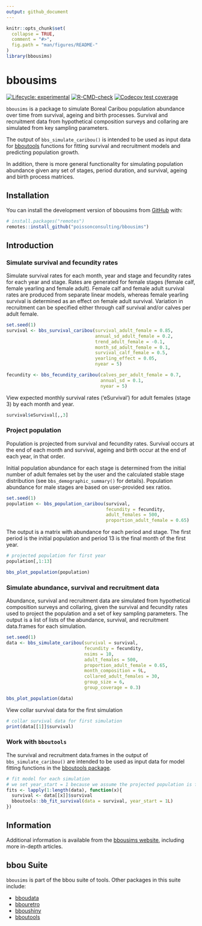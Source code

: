 ```yaml
---
output: github_document
---
```


<!-- README.md is generated from README.Rmd. Please edit that file -->

```r
knitr::opts_chunk$set(
  collapse = TRUE,
  comment = "#>",
  fig.path = "man/figures/README-"
)
library(bbousims)
```

# bbousims

<!-- badges: start -->
[![Lifecycle: experimental](https://img.shields.io/badge/lifecycle-experimental-orange.svg)](https://lifecycle.r-lib.org/articles/stages.html#experimental)
[![R-CMD-check](https://github.com/poissonconsulting/bbousims/actions/workflows/R-CMD-check.yaml/badge.svg)](https://github.com/poissonconsulting/bbousims/actions/workflows/R-CMD-check.yaml)
[![Codecov test coverage](https://codecov.io/gh/poissonconsulting/bbousims/branch/main/graph/badge.svg)](https://app.codecov.io/gh/poissonconsulting/bbousims?branch=main)
<!-- badges: end -->

`bbousims` is a package to simulate Boreal Caribou population abundance over time from survival, ageing and birth processes. 
Survival and recruitment data from hypothetical composition surveys and collaring are simulated from key sampling parameters.

The output of `bbs_simulate_caribou()` is intended to be used as input data for [bboutools](https://poissonconsulting.github.io/bboutools/) functions for fitting survival and recruitment models and predicting population growth. 

In addition, there is more general functionality for simulating population abundance given any set of stages, period duration, and survival, ageing and birth process matrices.

## Installation

You can install the development version of bbousims from [GitHub](https://github.com/) with:

``` r
# install.packages("remotes")
remotes::install_github("poissonconsulting/bbousims")
```

## Introduction

### Simulate survival and fecundity rates
Simulate survival rates for each month, year and stage and fecundity rates for each year and stage.
Rates are generated for female stages (female calf, female yearling and female adult).
Female calf and female adult survival rates are produced from separate linear models, whereas female yearling survival is determined as an effect on female adult survival. 
Variation in recruitment can be specified either through calf survival and/or calves per adult female. 

```r
set.seed(1)
survival <- bbs_survival_caribou(survival_adult_female = 0.85, 
                                 annual_sd_adult_female = 0.2,
                                 trend_adult_female = -0.1,
                                 month_sd_adult_female = 0.1,
                                 survival_calf_female = 0.5, 
                                 yearling_effect = 0.05,
                                 nyear = 5)

fecundity <- bbs_fecundity_caribou(calves_per_adult_female = 0.7, 
                                   annual_sd = 0.1,
                                   nyear = 5)
```
View expected monthly survival rates ('eSurvival') for adult females (stage 3) by each month and year.

```r
survival$eSurvival[,,3]
```

### Project population
Population is projected from survival and fecundity rates. 
Survival occurs at the end of each month and survival, ageing and birth occur at the end of each year, in that order.  

Initial population abundance for each stage is determined from the initial number of adult females set by the user and the calculated stable stage distribution (see `bbs_demographic_summary()` for details).
Population abundance for male stages are based on user-provided sex ratios. 


```r
set.seed(1)
population <- bbs_population_caribou(survival,
                                     fecundity = fecundity,
                                     adult_females = 500, 
                                     proportion_adult_female = 0.65)
```
The output is a matrix with abundance for each period and stage. The first period is the initial population and period 13 is the final month of the first year. 

```r
# projected population for first year
population[,1:13]
```

```r
bbs_plot_population(population)
```


### Simulate abundance, survival and recruitment data
Abundance, survival and recruitment data are simulated from hypothetical composition surveys and collaring, given the survival and fecundity rates used to project the population and a set of key sampling parameters. 
The output is a list of lists of the abundance, survival, and recruitment data.frames for each simulation.


```r
set.seed(1)
data <- bbs_simulate_caribou(survival = survival,
                             fecundity = fecundity,
                             nsims = 10,
                             adult_females = 500,
                             proportion_adult_female = 0.65,
                             month_composition = 9L,
                             collared_adult_females = 30,
                             group_size = 6, 
                             group_coverage = 0.3)
```

```r
bbs_plot_population(data)
```

View collar survival data for the first simulation
```r
# collar survival data for first simulation
print(data[[1]]$survival)
```

### Work with `bboutools`
The survival and recruitment data.frames in the output of `bbs_simulate_caribou()` are intended to be used as input data for model fitting functions in the [bboutools package]("https://poissonconsulting.github.io/bboutools/).

```r
# fit model for each simulation
# we set year_start = 1 because we assume the projected population is for the biological year
fits <- lapply(1:length(data), function(x){
  survival <- data[[x]]$survival
  bboutools::bb_fit_survival(data = survival, year_start = 1L)
})
```

## Information

Additional information is available from the [bbousims website](https://poissonconsulting.github.io/bbousims/), including more in-depth articles.

## bbou Suite

`bbousims` is part of the bbou suite of tools. 
Other packages in this suite include:

- [bboudata](https://github.com/poissonconsulting/bboudata)
- [bbouretro](https://github.com/poissonconsulting/bbouretro)
- [bboushiny](https://github.com/poissonconsulting/bboushiny)
- [bboutools](https://github.com/poissonconsulting/bboutools)

